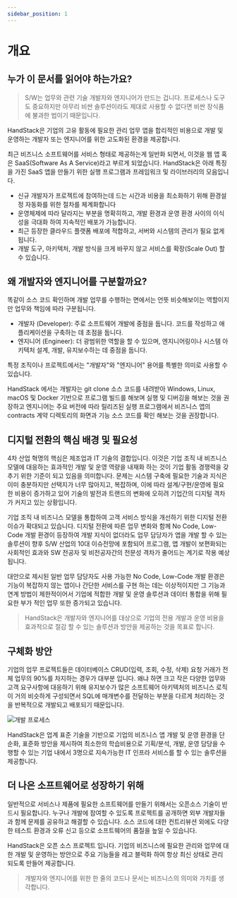 ```yaml
---
sidebar_position: 1
---
```


# 개요

## 누가 이 문서를 읽어야 하는가요?

> S/W는 업무와 관련 기술 개발자와 엔지니어가 만드는 겁니다. 프로세스나 도구도 중요하지만 아무리 비싼 솔루션이라도 제대로 사용할 수 없다면 비싼 장식품에 불과한 법이기 때문입니다.

HandStack은 기업의 고유 활동에 필요한 관리 업무 앱을 합리적인 비용으로 개발 및 운영하는 개발자 또는 엔지니어를 위한 고도화된 환경을 제공합니다. 

최근 비즈니스 소프트웨어를 서비스 형태로 제공하는게 일반화 되면서, 이것을 웹 앱 혹은 SaaS(Software As A Service)라고 부르게 되었습니다. HandStack은 아래 특징을 가진 SaaS 앱을 만들기 위한 실행 프로그램과 프레임워크 및 라이브러리의 모음입니다.

* 신규 개발자가 프로젝트에 참여하는데 드는 시간과 비용을 최소화하기 위해 환경설정 자동화를 위한 절차를 체계화합니다
* 운영체제에 따라 달라지는 부분을 명확히하고, 개발 환경과 운영 환경 사이의 이식성을 극대화 하여 지속적인 배포가 가능합니다.
* 최근 등장한 클라우드 플랫폼 배포에 적합하고, 서버와 시스템의 관리가 필요 없게 됩니다.
* 개발 도구, 아키텍처, 개발 방식을 크게 바꾸지 않고 서비스를 확장(Scale Out) 할 수 있습니다.

## 왜 개발자와 엔지니어를 구분할까요?

똑같이 소스 코드 확인하며 개발 업무를 수행하는 면에서는 언뜻 비슷해보이는 역할이지만 업무와 책임에 따라 구분됩니다.

* 개발자 (Developer): 주로 소프트웨어 개발에 중점을 둡니다. 코드를 작성하고 애플리케이션을 구축하는 데 초점을 둡니다.
* 엔지니어 (Engineer): 더 광범위한 역할을 할 수 있으며, 엔지니어링이나 시스템 아키텍처 설계, 개발, 유지보수하는 데 중점을 둡니다.

특정 조직이나 프로젝트에서는 "개발자"와 "엔지니어" 용어를 특별한 의미로 사용할 수 있습니다.

HandStack 에서는 개발자는 git clone 소스 코드를 내려받아 Windows, Linux, macOS 및 Docker 기반으로 프로그램 빌드를 해보며 실행 및 디버깅을 해보는 것을 권장하고 엔지니어는 주요 버전에 따라 릴리즈된 실행 프로그램에서 비즈니스 앱의 contracts 계약 디렉토리의 화면과 기능 소스 코드를 확인 해보는 것을 권장합니다.

## 디지털 전환의 핵심 배경 및 필요성

4차 산업 혁명의 핵심은 제조업과 IT 기술의 결합입니다. 이것은 기업 조직 내 비즈니스 모델에 대응하는 효과적인 개발 및 운영 역량을 내재화 하는 것이 기업 활동 경쟁력을 갖추기 위한 기준이 되고 있음을 의미합니다. 문제는 시스템 구축에 필요한 기술과 지식은 이미 충분하지만 선택지가 너무 많아지고, 복잡하며, 이에 따라 설계/구현/운영에 필요한 비용이 증가하고 있어 기술의 발전과 트랜드의 변화에 오히려 기업간의 디지털 격차가 커지고 있는 상황입니다.

기업 조직 내 비즈니스 모델을 통합하여 고객 서비스 방식을 개선하기 위한 디지털 전환 이슈가 확대되고 있습니다. 디지털 전환에 따른 업무 변화와 함께 No Code, Low-Code 개발 환경이 등장하여 개발 지식이 없더라도 업무 담당자가 앱을 개발 할 수 있는 솔루션이 향후 S/W 산업의 10대 이슈전망에 포함되어 프로그램, 앱 개발이 보편화되는 사회적인 효과와 SW 전공자 및 비전공자간의 전문성 격차가 줄어드는 계기로 작용 예상됩니다.

대안으로 제시된 일반 업무 담당자도 사용 가능한 No Code, Low-Code 개발 환경은 기능이 복잡하지 않는 앱이나 간단한 서비스를 구현 하는 데는 이상적이지만 그 기능과 연계 방법이 제한적이어서 기업에 적합한 개발 및 운영 솔루션과 데이터 통합을 위해 필요한 부가 적인 업무 또한 증가되고 있습니다.

> HandStack은 개발자와 엔지니어를 대상으로 기업의 전용 개발과 운영 비용을 효과적으로 절감 할 수 있는 솔루션과 방안을 제공하는 것을 목표로 합니다.

## 구체화 방안

기업의 업무 프로젝트들은 데이터베이스 CRUD(입력, 조회, 수정, 삭제) 요청 거래가 전체 업무의 90%를 차지하는 경우가 대부분 입니다. 왜냐 하면 크고 작은 다양한 업무와 고객 요구사항에 대응하기 위해 유지보수가 많은 소프트웨어 아키텍처의 비즈니스 로직이 거의 비슷하게 구성되면서 SQL에 매개변수를 전달하는 부분을 다르게 처리하는 것을 반복적으로 개발되고 배포되기 때문입니다.

![개발 프로세스](img/devops-process.png)

HandStack은 업계 표준 기술을 기반으로 기업의 비즈니스 앱 개발 및 운영 환경을 단순화, 표준화 방안을 제시하여 최소한의 학습비용으로 기획/분석, 개발, 운영 담당을 수행할 수 있는 기업 내에서 3명으로 지속가능한 IT 인프라 서비스를 할 수 있는 솔루션을 제공합니다.

## 더 나은 소프트웨어로 성장하기 위해

일반적으로 서비스나 제품에 필요한 소프트웨어를 만들기 위해서는 오픈소스 기술이 반드시 필요합니다. 누구나 개발에 참여할 수 있도록 프로젝트를 공개하면 외부 개발자들과 함께 문제를 공유하고 해결할 수 있습니다. 소스 코드에 대한 컨트리뷰션 외에도 다양한 테스트 환경과 오류 신고 등으로 소프트웨어의 품질을 높일 수 있습니다.

HandStack은 오픈 소스 프로젝트 입니다. 기업의 비즈니스에 필요한 관리와 업무에 대한 개발 및 운영하는 방안으로 주요 기능들을 레고 블럭화 하여 항상 최신 상태로 관리 되도록 만들어 제공합니다.

> 개발자와 엔지니어를 위한 한 줄의 코드나 문서는 비즈니스의 의미와 가치를 생각합니다.

